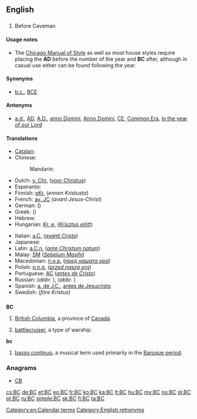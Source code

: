 {{also|b.c.}}
==English==

==={{initialism}}===
{{wikipedia|Before Christ}}
{{infl|en|initialism|head=BC or B.C.}}

#Before Caveman

====Usage notes====
* The [[w:Chicago Manual of Style|Chicago Manual of Style]] as well as most house styles require placing the '''AD''' before the number of the year and '''BC''' after, although in casual use either can be found following the year.

====Synonyms====
* {{sense|before Christ}} [[b.c.]], [[BCE]]

====Antonyms====
* {{sense|before Christ}} [[a.d.]], [[AD]], [[A.D.]], [[anno Domini]], [[Anno Domini]], [[CE]], [[Common Era]], [[in the year of our Lord]]

====Translations====
{{trans-top|before Christ}}
* [[Catalan]]: {{t+|ca|aC}}
* Chinese:
*: Mandarin: {{t|cmn|公元前|tr=gōngyuánqián|sc=Hani}}
* Dutch: [[v. Chr.]] ([[voor Christus]])
* Esperanto: {{t-|eo|a.K.|xs=Esperanto}}
* Finnish: [[eKr.]] (''ennen Kristusta'')
* French: [[av. JC]] (''avant Jésus-Christ'')
* German: {{t|de|v. Chr.}} ({{t|de|vor Christus}})
* Greek: {{t|el|π.Χ.}} ({{t|el|προ Χριστού}})
* Hebrew: {{t+|he|לפנה״ס}}
* Hungarian: [[Kr. e.]] (''[[Krisztus elött]]'')
{{trans-mid}}
* Italian: [[a.C.]] (''[[avanti Cristo]]'')
* Japanese: {{t|ja|紀元前|tr=きげんぜん, kigenzen}}
* Latin: [[a.C.n.]] (''[[ante Christum natum]]'')
* Malay: [[SM]] (''[[Sebelum Masihi]]'')
* Macedonian: [[п.н.е.]] (''[[пред нашата ера]]'')
* Polish: [[p.n.e.]] (''[[przed naszą erą]]'')
* Portuguese: [[AC]] (''[[antes de Cristo]]'')
* Russian: {{t-|ru|до нашей эры|tr=do nášej éry}} (''abbr.'' {{t-|ru|до н. э.}}),  {{t|ru|до Рождества Христова|tr=do Roždestvá Xristóva}} (''abbr.'' {{t-|ru|до Р. Хр.}})
* Spanish: [[a. de J.C.]], [[antes de Jesucristo]]
* Swedish: {{t|sv|f.Kr}} (''före Kristus'')
{{trans-bottom}}

==={{abbreviation}}===
'''BC'''

# [[British Columbia]], a province of [[Canada]].
# {{US|navy}} [[battlecruiser]], a type of warship.

'''bc'''

# [[basso continuo]], a musical term used primarily in the  [[Baroque period]].

===Anagrams===
* [[CB#English|CB]]

[[Category:en:Calendar terms]]
[[Category:English retronyms]]

[[cs:BC]]
[[de:BC]]
[[et:BC]]
[[eo:BC]]
[[fr:BC]]
[[ko:BC]]
[[ka:BC]]
[[lt:BC]]
[[hu:BC]]
[[my:BC]]
[[no:BC]]
[[pl:BC]]
[[pt:BC]]
[[ru:BC]]
[[simple:BC]]
[[sk:BC]]
[[fi:BC]]
[[ta:BC]]